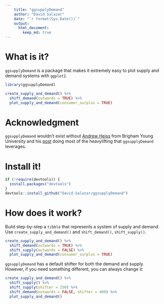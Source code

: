 ```yaml
---
    title: "ggsupplyDemand"
    author: "David Salazar"
    date: "`r format(Sys.Date())`"
    output:
      html_document:
        keep_md: true
---
```


# What is it?

`ggsupplyDemand` is a package that makes it extremely easy to plot supply and demand systems with `ggplot2`.

```r
library(ggsupplyDemand)

create_supply_and_demand() %>% 
  shift_demand(outwards = TRUE) %>% 
  plot_supply_and_demand(consumer_surplus = TRUE)
```

# Acknowledgment

`ggsupplyDemand` wouldn't exist without [Andrew Heiss](https://www.andrewheiss.com) from Brigham Young University and his [post](https://www.andrewheiss.com/blog/2017/09/15/create-supply-and-demand-economics-curves-with-ggplot2/) doing most of the heavylifting that `ggsupplyDemand` leverages. 

# Install it!

```r
if (!require(devtools)) {
  install.packages("devtools")
}
devtools::install_github("David-Salazar/ggsupplyDemand")
```

# How does it work?

Build step-by-step a `tibble` that represents a system of supply and demand. Use `create_supply_and_demand()` and `shift_demand()`, `shift_supply()`.

```r
create_supply_and_demand() %>% 
  shift_demand(outwards = TRUE) %>% 
  shift_supply(outwards = FALSE) %>% 
  plot_supply_and_demand(consumer_surplus = TRUE)
```

`ggsupplyDemand` has a default shifter for both the demand and supply. However, if you need something different, you can always change it:

```r
create_supply_and_demand() %>% 
  shift_supply() %>% 
  shift_supply(shifter = 250) %>% 
  shift_demand(outwards = FALSE, shifter = 400) %>% 
  plot_supply_and_demand()
```


